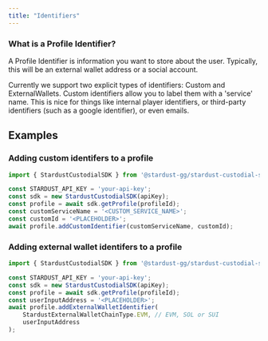 ```yaml
---
title: "Identifiers"
---
```

### What is a Profile Identifier?
A Profile Identifier is information you want to store about the user. Typically, this will be an external wallet address 
or a social account.

Currently we support two explicit types of identifiers: Custom and ExternalWallets. 
Custom identifiers allow you to label them with a 'service' name. This is nice for
things like internal player identifiers, or third-party identifiers (such as a google identifier), or even emails.


## Examples
### Adding custom identifers to a profile
```TypeScript profileIdentifier.ts
import { StardustCustodialSDK } from '@stardust-gg/stardust-custodial-sdk';

const STARDUST_API_KEY = 'your-api-key';
const sdk = new StardustCustodialSDK(apiKey);
const profile = await sdk.getProfile(profileId); 
const customServiceName = '<CUSTOM_SERVICE_NAME>';
const customId = '<PLACEHOLDER>';
await profile.addCustomIdentifier(customServiceName, customId);
```

### Adding external wallet identifers to a profile
```TypeScript profileIdentifier.ts
import { StardustCustodialSDK } from '@stardust-gg/stardust-custodial-sdk';

const STARDUST_API_KEY = 'your-api-key';
const sdk = new StardustCustodialSDK(apiKey);
const profile = await sdk.getProfile(profileId); 
const userInputAddress = '<PLACEHOLDER>';
await profile.addExternalWalletIdentifier(
    StardustExternalWalletChainType.EVM, // EVM, SOL or SUI
    userInputAddress
);
```











